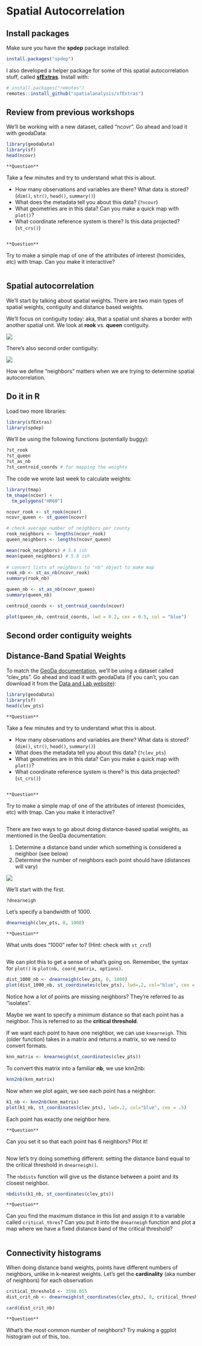 # Spatial Autocorrelation

## Install packages

Make sure you have the **spdep** package installed:

```r
install.packages("spdep")
```

I also developed a helper package for some of this spatial autocorrelation stuff, called [**sfExtras**](https://github.com/spatialanalysis/sfExtras). Install with:

```r
# install.packages("remotes")
remotes::install_github("spatialanalysis/sfExtras")
```

## Review from previous workshops

We'll be working with a new dataset, called "ncovr". Go ahead and load it with geodaData:

```r
library(geodaData)
library(sf)
head(ncovr)
```

```block
**Question**
```
Take a few minutes and try to understand what this is about. 

- How many observations and variables are there? What data is stored? (`dim()`, `str()`, `head()`, `summary()`) 
- What does the metadata tell you about this data? (`?ncovr`)
- What geometries are in this data? Can you make a quick map with `plot()`?
- What coordinate reference system is there? Is this data projected? (`st_crs()`) 

```block
```

```block
**Question**
```
Try to make a simple map of one of the attributes of interest (homicides, etc) with tmap. Can you make it interactive?

```block
```

## Spatial autocorrelation

We'll start by talking about spatial weights. There are two main types of spatial weights, contiguity and distance based weights.

We'll focus on contiguity today: aka, that a spatial unit shares a border with another spatial unit. We look at **rook** vs. **queen** contiguity.

![](figs/rookvqueen.jpg)

There's also second order contiguity:

![](figs/secondorderrookqueen.jpg)

How we define "neighbors" matters when we are trying to determine spatial autocorrelation.

## Do it in R

Load two more libraries:

```r
library(sfExtras)
library(spdep)
```

We'll be using the following functions (potentially buggy):

```r
?st_rook
?st_queen
?st_as_nb
?st_centroid_coords # for mapping the weights
```

The code we wrote last week to calculate weights:

```r
library(tmap)
tm_shape(ncovr) +
  tm_polygons("HR60")

ncovr_rook <- st_rook(ncovr)
ncovr_queen <- st_queen(ncovr)

# check average number of neighbors per county
rook_neighbors <- lengths(ncovr_rook)
queen_neighbors <- lengths(ncovr_queen)

mean(rook_neighbors) # 5.6 ish
mean(queen_neighbors) # 5.8 ish
 
# convert lists of neighbors to "nb" object to make map
rook_nb <- st_as_nb(ncovr_rook)
summary(rook_nb)

queen_nb <- st_as_nb(ncovr_queen)
summary(queen_nb)

centroid_coords <- st_centroid_coords(ncovr)

plot(queen_nb, centroid_coords, lwd = 0.2, cex = 0.5, col = "blue")
```

## Second order contiguity weights

## Distance-Band Spatial Weights

To match the [GeoDa documentation](https://geodacenter.github.io/workbook/4b_dist_weights/lab4b.html), we'll be using a dataset called "clev_pts". Go ahead and load it with geodaData (if you can't, you can download it from the [Data and Lab website](https://geodacenter.github.io/data-and-lab//clev_sls_154_core/)):

```r
library(geodaData)
library(sf)
head(clev_pts)
```

```block
**Question**
```
Take a few minutes and try to understand what this is about. 

- How many observations and variables are there? What data is stored? (`dim()`, `str()`, `head()`, `summary()`) 
- What does the metadata tell you about this data? (`?clev_pts`)
- What geometries are in this data? Can you make a quick map with `plot()`?
- What coordinate reference system is there? Is this data projected? (`st_crs()`) 

```block
```

```block
**Question**
```
Try to make a simple map of one of the attributes of interest (homicides, etc) with tmap. Can you make it interactive?

```block
```

There are two ways to go about doing distance-based spatial weights, as mentioned in the GeoDa documentation:

1. Determine a distance band under which something is considered a neighbor (see below)
2. Determine the number of neighbors each point should have (distances will vary)

![](figs/distance-band.png)

We'll start with the first.

```r
?dnearneigh
```

Let's specify a bandwidth of 1000.

```r
dnearneigh(clev_pts, 0, 1000)
```

```block
**Question**
```
What units does "1000" refer to? (Hint: check with `st_crs`!)

```block
```

We can plot this to get a sense of what's going on. Remember, the syntax for `plot()` is `plot(nb, coord_matrix, options)`.
```r
dist_1000_nb <- dnearneigh(clev_pts, 0, 1000)
plot(dist_1000_nb, st_coordinates(clev_pts), lwd=.2, col="blue", cex = .5)
```

Notice how a lot of points are missing neighbors? They're referred to as "isolates".

Maybe we want to specify a minimum distance so that each point has a neighbor. This is referred to as the **critical threshold**.

If we want each point to have one neighbor, we can use `knearneigh`. This (older function) takes in a matrix and returns a matrix, so we need to convert formats.

```r
knn_matrix <- knearneigh(st_coordinates(clev_pts))
```

To convert this matrix into a familiar **nb**, we use knn2nb:

```r
knn2nb(knn_matrix)
```

Now when we plot again, we see each point has a neighbor:

```r
k1_nb <- knn2nb(knn_matrix)
plot(k1_nb, st_coordinates(clev_pts), lwd=.2, col="blue", cex = .5)
```

Each point has exactly one neighbor here. 

```block
**Question**
```
Can you set it so that each point has 6 neighbors? Plot it!
```block
```

Now let's try doing something different: setting the distance band equal to the critical threshold in `dnearneigh()`.

The `nbdists` function will give us the distance between a point and its closest neighbor. 

```r
nbdists(k1_nb, st_coordinates(clev_pts))
```

```block
**Question**
```
Can you find the maximum distance in this list and assign it to a variable called `critical_thres`? Can you put it into the `dnearneigh` function and plot a map where we have a fixed distance band of the critical threshold?
```block
```

## Connectivity histograms

When doing distance band weights, points have different numbers of neighbors, unlike in k-nearest weights. Let's get the **cardinality** (aka number of neighbors) for each observation

```r
critical_threshold <- 3598.055
dist_crit_nb <- dnearneigh(st_coordinates(clev_pts), 0, critical_threshold)
```

```r
card(dist_crit_nb)
```

```block
**Question**
```
What's the most common number of neighbors? Try making a ggplot histogram out of this, too.
```block
```



